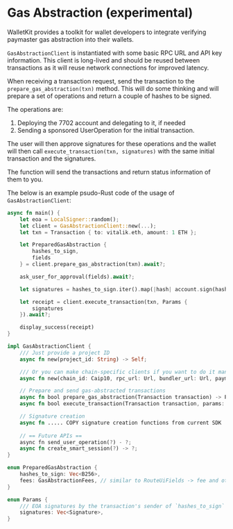 # Gas Abstraction (experimental)

WalletKit provides a toolkit for wallet developers to integrate verifying paymaster gas abstraction into their wallets.

`GasAbstractionClient` is instantiated with some basic RPC URL and API key information. This client is long-lived and should be reused between transactions as it will reuse network connections for improved latency.

When receiving a transaction request, send the transaction to the `prepare_gas_abstraction(txn)` method. This will do some thinking and will prepare a set of operations and return a couple of hashes to be signed.

The operations are:

1. Deploying the 7702 account and delegating to it, if needed
2. Sending a sponsored UserOperation for the initial transaction.

The user will then approve signatures for these operations and the wallet will then call `execute_transaction(txn, signatures)` with the same initial transaction and the signatures.

The function will send the transactions and return status information of them to you.

The below is an example psudo-Rust code of the usage of `GasAbstractionClient`:

```rust
async fn main() {
    let eoa = LocalSigner::random();
    let client = GasAbstractionClient::new(...);
    let txn = Transaction { to: vitalik.eth, amount: 1 ETH };

    let PreparedGasAbstraction {
        hashes_to_sign,
        fields
    } = client.prepare_gas_abstraction(txn).await?;

    ask_user_for_approval(fields).await?;

    let signatures = hashes_to_sign.iter().map(|hash| account.sign(hash)).collect();

    let receipt = client.execute_transaction(txn, Params {
        signatures
    }).await?;

    display_success(receipt)
}
```

```rust
impl GasAbstractionClient {
    /// Just provide a project ID
    async fn new(project_id: String) -> Self;

    /// Or you can make chain-specific clients if you want to do it manually
    async fn new(chain_id: Caip10, rpc_url: Url, bundler_url: Url, paymaster_url: Url) -> Self;

    // Prepare and send gas-abstracted transactions
    async fn bool prepare_gas_abstraction(Transaction transaction) -> PreparedGasAbstraction;
    async fn bool execute_transaction(Transaction transaction, params: Params) -> B256;

    // Signature creation
    async fn ..... COPY signature creation functions from current SDK
    
    // == Future APIs ==
    async fn send_user_operation(?) - ?;
    async fn create_smart_session(?) -> ?;
}

enum PreparedGasAbstraction {
    hashes_to_sign: Vec<B256>,
    fees: GasAbstractionFees, // similar to RouteUiFields -> fee and other UI info for user display
}

enum Params {
    /// EOA signatures by the transaction's sender of `hashes_to_sign`
    signatures: Vec<Signature>,
}
```
